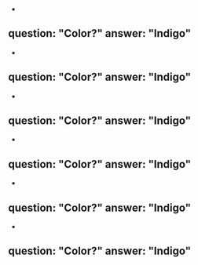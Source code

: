 -
question: "Color?"
answer: "Indigo"
-

-
question: "Color?"
answer: "Indigo"
-

-
question: "Color?"
answer: "Indigo"
- 

-
question: "Color?"
answer: "Indigo"
- 

-
question: "Color?"
answer: "Indigo"
- 

-
question: "Color?"
answer: "Indigo"
-